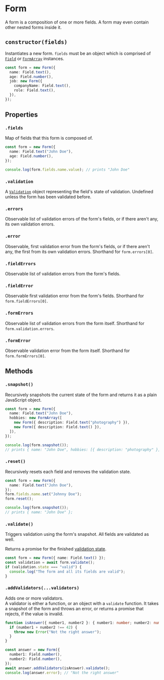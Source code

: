 # Form

A form is a composition of one or more fields.
A form may even contain other nested forms inside it.

## `constructor(fields)`

Instantiates a new form. `fields` must be an object which is comprised of [`Field`](./field) or [`FormArray`](./form-array) instances.

```ts
const form = new Form({
  name: Field.text(),
  age: Field.number(),
  job: new Form({
    companyName: Field.text(),
    role: Field.text(),
  }),
});
```

## Properties

### `.fields`

Map of fields that this form is composed of.

```ts
const form = new Form({
  name: Field.text("John Doe"),
  age: Field.number(),
});

console.log(form.fields.name.value); // prints "John Doe"
```

### `.validation`

A [`Validation`](./validation.mdx) object representing the field's state of validation.
Undefined unless the form has been validated before.

### `.errors`

Observable list of validation errors of the form's fields, or if there aren't any,
its own validation errors.

### `.error`

Observable, first validation error from the form's fields, or if there aren't any,
the first from its own validation errors.
Shorthand for `form.errors[0]`.

### `.fieldErrors`

Observable list of validation errors from the form's fields.

### `.fieldError`

Observable first validation error from the form's fields.
Shorthand for `form.fieldErrors[0]`.

### `.formErrors`

Observable list of validation errors from the form itself.
Shorthand for `form.validation.errors`.

### `.formError`

Observable validation error from the form itself.
Shorthand for `form.formErrors[0]`.

## Methods

### `.snapshot()`

Recursively snapshots the current state of the form and returns it as a plain JavaScript object.

```ts
const form = new Form({
  name: Field.text("John Doe"),
  hobbies: new FormArray([
    new Form({ description: Field.text("photography") }),
    new Form({ description: Field.text() }),
  ]),
});

console.log(form.snapshot());
// prints { name: "John Doe", hobbies: [{ description: "photography" }, {}] }
```

### `.reset()`

Recursively resets each field and removes the validation state.

```ts
const form = new Form({
  name: Field.text("John Doe"),
});
form.fields.name.set("Johnny Doe");
form.reset();

console.log(form.snapshot());
// prints { name: "John Doe" };
```

### `.validate()`

Triggers validation using the form's snapshot. All fields are validated as well.

Returns a promise for the finished [validation state](./validation.mdx#validation-1).

```ts
const form = new Form({ name: Field.text() });
const validation = await form.validate();
if (validation.state === "valid") {
  console.log("The form and all its fields are valid");
}
```

### `.addValidators(...validators)`

Adds one or more validators.<br />
A validator is either a function, or an object with a `validate` function.
It takes a snapshot of the form and throws an error, or returns a promise that rejects, if the value is invalid.

```ts
function isAnswer({ number1, number2 }: { number1: number; number2: number }) {
  if (number1 + number2 !== 42) {
    throw new Error("Not the right answer");
  }
}

const answer = new Form({
  number1: Field.number(),
  number2: Field.number(),
});
await answer.addValidators(isAnswer).validate();
console.log(answer.error); // "Not the right answer"
```
